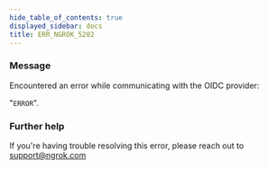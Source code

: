 ```yaml
---
hide_table_of_contents: true
displayed_sidebar: docs
title: ERR_NGROK_5202
---
```




### Message

Encountered an error while communicating with the OIDC provider:

"`ERROR`".

<ErrorDetails error="err_ngrok_5202" />

### Further help

If you're having trouble resolving this error, please reach out to [support@ngrok.com](mailto:support@ngrok.com?subject=Help%20with%20ERR_NGROK_5202)
